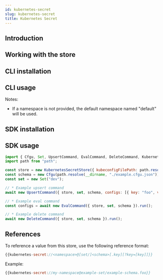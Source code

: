 ```yaml
---
id: kubernetes-secret
slug: kubernetes-secret
title: Kubernetes Secret
---
```



## Introduction

<StoreIntroSnippet storeName={introStoreName} />

## Working with the store

## CLI installation

<CliInstallSnippet />

## CLI usage

<CliUsageSnippet scheme={scheme} uriStructure={uriStructure} />

Notes:

- If a namespace is not provided, the default namespace named "default" will be used.

<CliExamplesSnippet scheme={scheme} uriExample={uriExample} />

## SDK installation

<SdkInstallSnippet />

## SDK usage

```node.js
import { Cfgu, Set, UpsertCommand, EvalCommand, DeleteCommand, KubernetesSecretStore} from "@configu/node";
import path from "path";

const store = new KubernetesSecretStore({ kubeconfigFilePath: path.resolve(__dirname, "./service-account.json"), namespace: "default" });
const schema = new Cfgu(path.resolve(__dirname, "./example.cfgu.json"));
const set = new Set("dev");

// * Example upsert command
await new UpsertCommand({ store, set, schema, configs: [{ key: "foo", value: "bar" }] }).run();

// * Example eval command
const configs = await new EvalCommand({ store, set, schema }).run();

// * Example delete command
await new DeleteCommand({ store, set, schema }).run();
```

## References

To reference a value from this store, use the following reference format:

```node.js
{{kubernetes-secret://<namespace>@[set/]<schema>[.key][?key=[key]]}}
```

Example:

```node.js
{{kubernetes-secret://my-namespace@example-set/example-schema.foo}}
```
